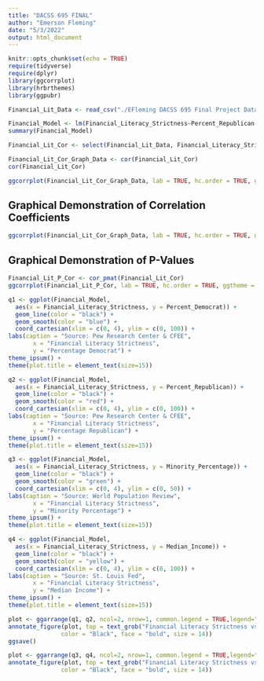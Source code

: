 ```yaml
---
title: "DACSS 695 FINAL"
author: "Emerson Fleming"
date: "5/3/2022"
output: html_document
---
```


```r
knitr::opts_chunk$set(echo = TRUE)
require(tidyverse)
require(dplyr)
library(ggcorrplot)
library(hrbrthemes)
library(ggpubr)
```


```r
Financial_Lit_Data <- read_csv("./EFleming DACSS 695 Final Project Dataset (Mark II) - Sheet1 (1).csv")
```

```r
Financial_Model <- lm(Financial_Literacy_Strictness~Percent_Republican + Percent_Democrat + Minority_Percentage + Median_Income, data = Financial_Lit_Data)
summary(Financial_Model)
```


```r
Financial_Lit_Cor <- select(Financial_Lit_Data, Financial_Literacy_Strictness, Percent_Republican, Percent_Democrat, Percent_Independent, Minority_Percentage, Median_Income)
```

```r
Financial_Lit_Cor_Graph_Data <- cor(Financial_Lit_Cor)
cor(Financial_Lit_Cor)
```

```r
ggcorrplot(Financial_Lit_Cor_Graph_Data, lab = TRUE, hc.order = TRUE, ggtheme = ggplot2::theme_minimal())
```


## Graphical Demonstration of Correlation Coefficients
```r
ggcorrplot(Financial_Lit_Cor_Graph_Data, lab = TRUE, hc.order = TRUE, ggtheme = ggplot2::theme_minimal())
```


## Graphical Demonstration of P-Values
```r
Financial_Lit_P_Cor <- cor_pmat(Financial_Lit_Cor) 
ggcorrplot(Financial_Lit_P_Cor, lab = TRUE, hc.order = TRUE, ggtheme = ggplot2::theme_minimal())
```


```r
q1 <- ggplot(Financial_Model,
  aes(x = Financial_Literacy_Strictness, y = Percent_Democrat)) +
  geom_line(color = "black") +
  geom_smooth(color = "blue") +
  coord_cartesian(xlim = c(0, 4), ylim = c(0, 100)) +
labs(caption = "Source: Pew Research Center & CFEE",
       x = "Financial Literacy Strictness",
       y = "Percentage Democrat") +
theme_ipsum() +
theme(plot.title = element_text(size=15))
```

```r
q2 <- ggplot(Financial_Model,
  aes(x = Financial_Literacy_Strictness, y = Percent_Republican)) +
  geom_line(color = "black") +
  geom_smooth(color = "red") +
  coord_cartesian(xlim = c(0, 4), ylim = c(0, 100)) +
labs(caption = "Source: Pew Research Center & CFEE",
       x = "Financial Literacy Strictness",
       y = "Percentage Republican") +
theme_ipsum() +
theme(plot.title = element_text(size=15))
```

```r
q3 <- ggplot(Financial_Model,
  aes(x = Financial_Literacy_Strictness, y = Minority_Percentage)) +
  geom_line(color = "black") +
  geom_smooth(color = "green") +
  coord_cartesian(xlim = c(0, 4), ylim = c(0, 50)) +
labs(caption = "Source: World Population Review",
       x = "Financial Literacy Strictness",
       y = "Minority Percentage") +
theme_ipsum() +
theme(plot.title = element_text(size=15))
```

```r
q4 <- ggplot(Financial_Model,
  aes(x = Financial_Literacy_Strictness, y = Median_Income)) +
  geom_line(color = "black") +
  geom_smooth(color = "yellow") +
  coord_cartesian(xlim = c(0, 4), ylim = c(0, 100)) +
labs(caption = "Source: St. Louis Fed",
       x = "Financial Literacy Strictness",
       y = "Median Income") +
theme_ipsum() +
theme(plot.title = element_text(size=15))
```

```r
plot <- ggarrange(q1, q2, ncol=2, nrow=1, common.legend = TRUE,legend="bottom")
annotate_figure(plot, top = text_grob("Financial Literacy Strictness vs. Partisanship", 
               color = "Black", face = "bold", size = 14))
ggsave()
```

```r
plot <- ggarrange(q3, q4, ncol=2, nrow=1, common.legend = TRUE,legend="bottom")
annotate_figure(plot, top = text_grob("Financial Literacy Strictness vs. Minority Percentage & Median Income", 
               color = "Black", face = "bold", size = 14))
```
